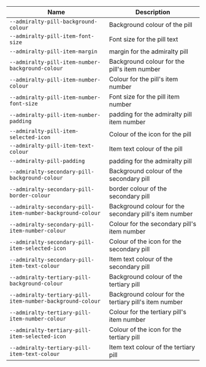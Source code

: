 
| Name | Description |
| --- | --- |
| `--admiralty-pill-background-colour` | Background colour of the pill |
| `--admiralty-pill-item-font-size` | Font size for the pill text |
| `--admiralty-pill-item-margin` | margin for the admiralty pill |
| `--admiralty-pill-item-number-background-colour` | Background colour for the pill's item number |
| `--admiralty-pill-item-number-colour` | Colour for the pill's item number |
| `--admiralty-pill-item-number-font-size` | Font size for the pill item number |
| `--admiralty-pill-item-number-padding` | padding for the admiralty pill item number |
| `--admiralty-pill-item-selected-icon` | Colour of the icon for the pill |
| `--admiralty-pill-item-text-colour` | Item text colour of the pill |
| `--admiralty-pill-padding` | padding for the admiralty pill |
| `--admiralty-secondary-pill-background-colour` | Background colour of the secondary pill |
| `--admiralty-secondary-pill-border-colour` | border colour of the secondary pill |
| `--admiralty-secondary-pill-item-number-background-colour` | Background colour for the secondary pill's item number |
| `--admiralty-secondary-pill-item-number-colour` | Colour for the secondary pill's item number |
| `--admiralty-secondary-pill-item-selected-icon` | Colour of the icon for the secondary pill |
| `--admiralty-secondary-pill-item-text-colour` | Item text colour of the secondary pill |
| `--admiralty-tertiary-pill-background-colour` | Background colour of the tertiary pill |
| `--admiralty-tertiary-pill-item-number-background-colour` | Background colour for the tertiary pill's item number |
| `--admiralty-tertiary-pill-item-number-colour` | Colour for the tertiary pill's item number |
| `--admiralty-tertiary-pill-item-selected-icon` | Colour of the icon for the tertiary pill |
| `--admiralty-tertiary-pill-item-text-colour` | Item text colour of the tertiary pill |


